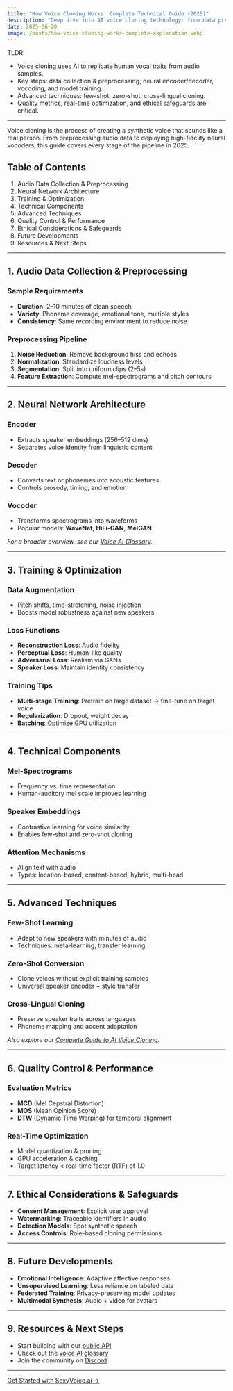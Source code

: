 ```yaml
---
title: "How Voice Cloning Works: Complete Technical Guide (2025)"
description: "Deep dive into AI voice cloning technology: from data preprocessing to neural networks, training, quality control, and ethical considerations. Learn how voice cloning works and its applications."
date: 2025-06-20
image: /posts/how-voice-cloning-works-complete-explanation.webp
---
```


TLDR:
<ul>
  <li>Voice cloning uses AI to replicate human vocal traits from audio samples.</li>
  <li>Key steps: data collection & preprocessing, neural encoder/decoder, vocoding, and model training.</li>
  <li>Advanced techniques: few-shot, zero-shot, cross-lingual cloning.</li>
  <li>Quality metrics, real-time optimization, and ethical safeguards are critical.</li>
</ul>

---

Voice cloning is the process of creating a synthetic voice that sounds like a real person. From preprocessing audio data to deploying high-fidelity neural vocoders, this guide covers every stage of the pipeline in 2025.

## Table of Contents

1. Audio Data Collection & Preprocessing
2. Neural Network Architecture
3. Training & Optimization
4. Technical Components
5. Advanced Techniques
6. Quality Control & Performance
7. Ethical Considerations & Safeguards
8. Future Developments
9. Resources & Next Steps

---

## 1. Audio Data Collection & Preprocessing

### Sample Requirements

- **Duration**: 2–10 minutes of clean speech
- **Variety**: Phoneme coverage, emotional tone, multiple styles
- **Consistency**: Same recording environment to reduce noise

### Preprocessing Pipeline

1. **Noise Reduction**: Remove background hiss and echoes
2. **Normalization**: Standardize loudness levels
3. **Segmentation**: Split into uniform clips (2–5s)
4. **Feature Extraction**: Compute mel-spectrograms and pitch contours

---

## 2. Neural Network Architecture

### Encoder

- Extracts speaker embeddings (256–512 dims)
- Separates voice identity from linguistic content

### Decoder

- Converts text or phonemes into acoustic features
- Controls prosody, timing, and emotion

### Vocoder

- Transforms spectrograms into waveforms
- Popular models: **WaveNet**, **HiFi-GAN**, **MelGAN**

*For a broader overview, see our [Voice AI Glossary](/blog/voice-ai-glossary-complete-terminology-guide).*

---

## 3. Training & Optimization

### Data Augmentation

- Pitch shifts, time-stretching, noise injection
- Boosts model robustness against new speakers

### Loss Functions

- **Reconstruction Loss**: Audio fidelity
- **Perceptual Loss**: Human-like quality
- **Adversarial Loss**: Realism via GANs
- **Speaker Loss**: Maintain identity consistency

### Training Tips

- **Multi-stage Training**: Pretrain on large dataset → fine-tune on target voice
- **Regularization**: Dropout, weight decay
- **Batching**: Optimize GPU utilization

---

## 4. Technical Components

### Mel-Spectrograms

- Frequency vs. time representation
- Human-auditory mel scale improves learning

### Speaker Embeddings

- Contrastive learning for voice similarity
- Enables few-shot and zero-shot cloning

### Attention Mechanisms

- Align text with audio
- Types: location-based, content-based, hybrid, multi-head

---

## 5. Advanced Techniques

### Few-Shot Learning

- Adapt to new speakers with minutes of audio
- Techniques: meta-learning, transfer learning

### Zero-Shot Conversion

- Clone voices without explicit training samples
- Universal speaker encoder + style transfer

### Cross-Lingual Cloning

- Preserve speaker traits across languages
- Phoneme mapping and accent adaptation

*Also explore our [Complete Guide to AI Voice Cloning](/blog/complete-guide-ai-voice-cloning-technology).*

---

## 6. Quality Control & Performance

### Evaluation Metrics

- **MCD** (Mel Cepstral Distortion)
- **MOS** (Mean Opinion Score)
- **DTW** (Dynamic Time Warping) for temporal alignment

### Real-Time Optimization

- Model quantization & pruning
- GPU acceleration & caching
- Target latency < real-time factor (RTF) of 1.0

---

## 7. Ethical Considerations & Safeguards

- **Consent Management**: Explicit user approval
- **Watermarking**: Traceable identifiers in audio
- **Detection Models**: Spot synthetic speech
- **Access Controls**: Role-based cloning permissions

---

## 8. Future Developments

- **Emotional Intelligence**: Adaptive affective responses
- **Unsupervised Learning**: Less reliance on labeled data
- **Federated Training**: Privacy-preserving model updates
- **Multimodal Synthesis**: Audio + video for avatars

---

## 9. Resources & Next Steps

- Start building with our [public API](https://api.sexyvoice.ai)
- Check out the [voice AI glossary](/blog/voice-ai-glossary-complete-terminology-guide)
- Join the community on [Discord](https://discord.gg/sexyvoice)

---

<div style={{ textAlign: 'center', marginTop: '2rem' }}>
  <a href="/signup" className="btn btn-primary">Get Started with SexyVoice.ai →</a>
</div>
